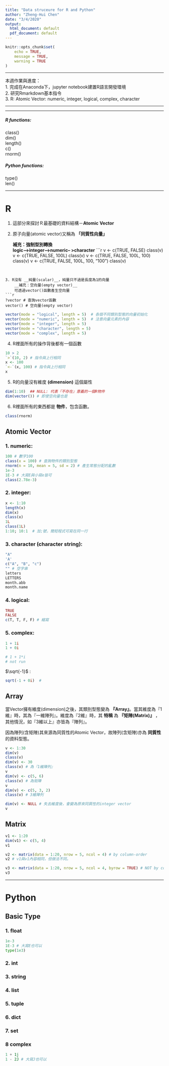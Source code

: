 ```yaml
---
title: "Data struceure for R and Python"
author: "Zheng-Hui Chen"
date: "3/4/2020"
output:
  html_document: default
  pdf_document: default
---
```


```r
knitr::opts_chunk$set(
	echo = TRUE,
	message = TRUE,
	warning = TRUE
)
```
***
本週作業與進度：  
1. 完成在Anaconda下，jupyter notebook建置R語言開發環境  
2. 研究Rmarkdown基本指令  
3. R: Atomic Vector: numeric, integer, logical, complex, character

***

***
##### __R__ __functions__:  
class()  
dim()  
length()  
c()  
rnorm()

##### __Python__ __functions__:  
type()  
len()

***

# R 
1. 這部分來探討Ｒ最基礎的資料結構－__Atomic__ __Vector__

2. 原子向量(atomic vector)又稱為 __「同質性向量」__  

    __補充：強制型別轉換__  
        __logic-->integer-->numeric-- >character__
```r
v <- c(TRUE, FALSE)
class(v)
v <- c(TRUE, FALSE, 100L)
class(v)
v <- c(TRUE, FALSE, 100L, 100)
class(v)
v <- c(TRUE, FALSE, 100L, 100, "100")
class(v)


```


3. R沒有 __純量(scalar)__，純量只不過是長度為1的向量  
    __補充：空向量(empty vector)__  
    可透過vector()函數產生空向量
```r
?vector # 查詢vector函數
vector() # 空向量(empty vector)
```
```r
vector(mode = "logical", length = 5)  # 各個不同類別型態的向量初始化
vector(mode = "numeric", length = 5)  # 注意向量元素的內容
vector(mode = "integer", length = 5)
vector(mode = "character", length = 5)
vector(mode = "complex", length = 5)
```


4. R裡面所有的操作背後都有一個函數  
```r
10 > 2
`>`(10, 2) # 指令與上行相同
x <- 100
`<-`(x, 100) # 指令與上行相同
x
```

5. R的向量沒有維度 __(dimension)__ 這個屬性
```r
dim(1:10)  ## NULL: 代表『不存在』意義的一個R物件
dim(vector()) # 即使空向量也是

```
6. R裡面所有的東西都是 __物件__，包含函數。
```r
class(rnorm)   
```

  

## Atomic Vector
### 1. numeric: 
```r
100 # 數字100
class(x = 100) # 查詢物件的類別型態
rnorm(n = 10, mean = 5, sd = 2) # 產生常態分配的亂數
1e-3
1E-3 # 大寫E與小寫e皆可
class(2.78e-3)
```

### 2. integer:  
```r
x <- 1:10
length(x)
dim(x)
class(x)
1L
class(1L)
1:10; 10:1  # 加;號，簡短程式可寫在同一行
```

### 3. character (character string):
```r
"A"
'A'
c("A", "B", "c")
"" # 空字串
letters
LETTERS
month.abb
month.name

```

### 4. logical:
```r
TRUE
FALSE
c(T, T, F, F) # 縮寫

```

### 5. complex:

```r
1 + 1i
1 + 0i

# 1 + 1*i
# not run
```
$\sqrt{-1}$ :
```r
sqrt(-1 + 0i)  # 
```

## Array
當Vector擁有維度(dimension)之後，其類別型態變為 __『Array』__。當其維度為『1維』時，其為『一維陣列』。維度為『2維』時，其 __特稱__ 為 __『矩陣(Matrix)』__ ，其他情況，如『3維以上』亦皆為『陣列』。  
  
因為陣列(含矩陣)其來源為同質性的Atomic Vector，故陣列(含矩陣)亦為 __同質性__ 的資料型態。  

```r
v <- 1:30
dim(v)
class(v)
dim(v) <- 30
class(v) # 為『1維陣列』
v
dim(v) <- c(5, 6)
class(v) # 為矩陣
v
dim(v) <- c(5, 3, 2)
class(v) # 3維陣列

dim(v) <- NULL # 失去維度後，會變為原來同質性的integer vector
v 

```



## Matrix
```r
v1 <- 1:20
dim(v1) <- c(5, 4)
v1

v2 <- matrix(data = 1:20, nrow = 5, ncol = 4) # by column-order
v2 # v1與v1內容相同，但做法不同。
```
```r
v3 <- matrix(data = 1:20, nrow = 5, ncol = 4, byrow = TRUE) # NOT by column-order
v3
```










***
# Python
## Basic Type
### 1. float
```python
1e-3
1E-3 # 大寫E也可以
type(1e3)
```



### 2. int  
### 3. string
### 4. list
### 5. tuple
### 6. dict
### 7. set
### 8 complex
```python
1 + 1j
1 - 2J # 大寫J也可以
```

